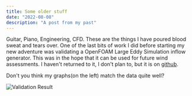 ```yaml
---
title: Some older stuff
date: "2022-08-08"
description: "A post from my past"
---
```


Guitar, Piano, Engineering, CFD. These are the things I have poured blood sweat and tears over.
One of the last bits of work I did before starting my new adventure was validating a OpenFOAM Large Eddy Simulation inflow generator.
This was in the hope that it can be used for future wind assessments. 
I haven't returned to it, I don't plan to, but it is on [github](https://github.com/kiyoMatsui/Inflow-generator-from-ETH-OFTools).

Don't you think my graphs(on the left) match the data quite well?

![Validation Result](./LESInflowValidation.png)
